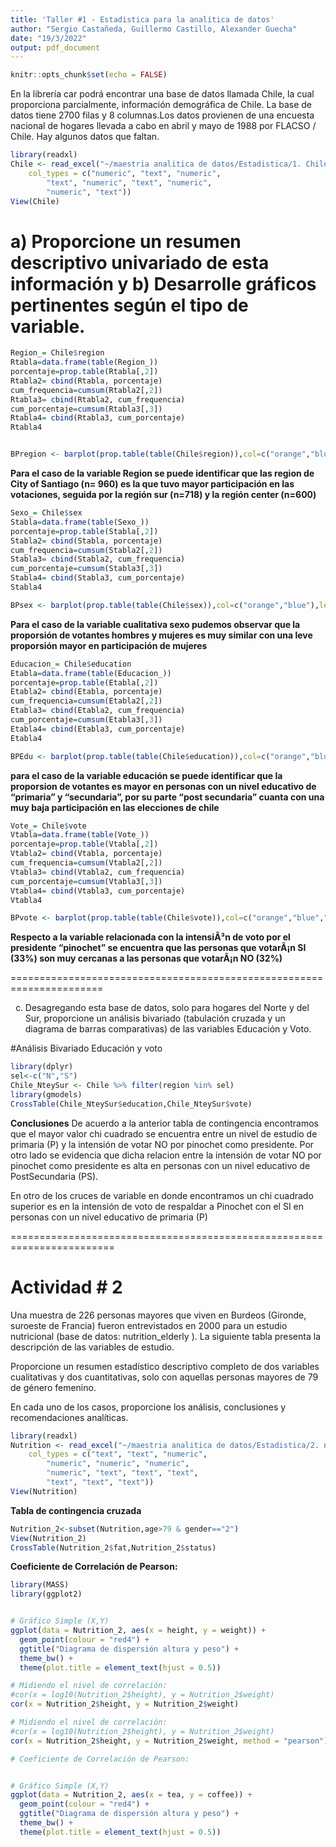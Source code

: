 ```yaml
---
title: 'Taller #1 - Estadistica para la analítica de datos'
author: "Sergio Castañeda, Guillermo Castillo, Alexander Guecha"
date: "19/3/2022"
output: pdf_document
---
```

```r
knitr::opts_chunk$set(echo = FALSE)
```

En la librería car podrá encontrar una base de datos llamada Chile, la cual proporciona parcialmente, información demográfica de Chile. La base de datos tiene 2700 filas y 8 columnas.Los datos provienen de una encuesta nacional de hogares llevada a cabo en abril y mayo de 1988 por FLACSO / Chile. Hay algunos datos que faltan.


```r
library(readxl)
Chile <- read_excel("~/maestria analitica de datos/Estadistica/1. ChileTaller.xlsx", 
    col_types = c("numeric", "text", "numeric", 
        "text", "numeric", "text", "numeric", 
        "numeric", "text"))
View(Chile)
```

# a) Proporcione un resumen descriptivo univariado de esta información y b) Desarrolle gráficos pertinentes según el tipo de variable.

```r
Region_= Chile$region
Rtabla=data.frame(table(Region_))
porcentaje=prop.table(Rtabla[,2])
Rtabla2= cbind(Rtabla, porcentaje)
cum_frequencia=cumsum(Rtabla2[,2])
Rtabla3= cbind(Rtabla2, cum_frequencia)
cum_porcentaje=cumsum(Rtabla3[,3])
Rtabla4= cbind(Rtabla3, cum_porcentaje)
Rtabla4


BPregion <- barplot(prop.table(table(Chile$region)),col=c("orange","blue","green","red","purple"),legend.text=c("Center","Metropolitan","North","South","City of Santiago"),ylim=c(0,0.8),xlim=c(0,11),main="Frecuencias relativas de participaciÃ³n por regiÃ³n",ylab ="Frecuencias Relativas")

```

**Para el caso de la variable Region se puede identificar que las region de City of Santiago (n= 960) es la que tuvo mayor participación en las votaciones, seguida por la región sur (n=718) y la región center (n=600)**

```r
Sexo_= Chile$sex
Stabla=data.frame(table(Sexo_))
porcentaje=prop.table(Stabla[,2])
Stabla2= cbind(Stabla, porcentaje)
cum_frequencia=cumsum(Stabla2[,2])
Stabla3= cbind(Stabla2, cum_frequencia)
cum_porcentaje=cumsum(Stabla3[,3])
Stabla4= cbind(Stabla3, cum_porcentaje)
Stabla4

BPsex <- barplot(prop.table(table(Chile$sex)),col=c("orange","blue"),legend.text=c("Femenino","Masculino"),ylim=c(0,0.8),xlim=c(0,3),main="Frecuencias relativas de participaciÃ³n en votaciones por sexo",ylab ="Frecuencias Relativas")
```

**Para el caso de la variable cualitativa sexo pudemos observar que la proporsión de votantes hombres y mujeres es muy similar con una leve proporsión mayor en participación de mujeres**


```r
Educacion_= Chile$education
Etabla=data.frame(table(Educacion_))
porcentaje=prop.table(Etabla[,2])
Etabla2= cbind(Etabla, porcentaje)
cum_frequencia=cumsum(Etabla2[,2])
Etabla3= cbind(Etabla2, cum_frequencia)
cum_porcentaje=cumsum(Etabla3[,3])
Etabla4= cbind(Etabla3, cum_porcentaje)
Etabla4

BPEdu <- barplot(prop.table(table(Chile$education)),col=c("orange","blue","green","purple"),legend.text=c("Not answered","Primary","Post Secundary","Secondary"),ylim=c(0,0.8),xlim=c(0,6),main="Frecuencias relativas de participaciÃ³n en votaciones por nivel educativo",ylab ="Frecuencias Relativas")

```

**para el caso de la variable educación se puede identificar que la proporsion de votantes es mayor en personas con un nivel educativo de "primaria" y "secundaria", por su parte "post secundaria" cuanta con una muy baja participación en las elecciones de chile**

```r
Vote_= Chile$vote
Vtabla=data.frame(table(Vote_))
porcentaje=prop.table(Vtabla[,2])
Vtabla2= cbind(Vtabla, porcentaje)
cum_frequencia=cumsum(Vtabla2[,2])
Vtabla3= cbind(Vtabla2, cum_frequencia)
cum_porcentaje=cumsum(Vtabla3[,3])
Vtabla4= cbind(Vtabla3, cum_porcentaje)
Vtabla4

BPvote <- barplot(prop.table(table(Chile$vote)),col=c("orange","blue","green","red","purple"),legend.text=c("will abstain","will vote no","not answered","undecided","will vote yes"),ylim=c(0,0.8),xlim=c(0,7),main="Frecuencias relativas de participación en votaciones intensión de voto por Pinochet",ylab ="Frecuencias Relativas")
```

**Respecto a la variable relacionada con la intensiÃ³n de voto por el presidente "pinochet" se encuentra que las personas que votarÃ¡n SI (33%) son muy cercanas a las personas que votarÃ¡n NO (32%)**

======================================================================


c) Desagregando esta base de datos, solo para hogares del Norte y del Sur, proporcione un análisis bivariado (tabulación cruzada y un diagrama de barras comparativas) de las variables Educación y Voto.

#Análisis Bivariado Educación y voto

```r
library(dplyr)
sel<-c("N","S")
Chile_NteySur <- Chile %>% filter(region %in% sel)
library(gmodels)
CrossTable(Chile_NteySur$education,Chile_NteySur$vote)
```

**Conclusiones**
De acuerdo a la anterior tabla de contingencia encontramos que el mayor valor chi cuadrado se encuentra entre un nivel de estudio de primaria (P) y la intensión de votar NO por pinochet como presidente. Por otro lado se evidencia que dicha relacion entre la intensión de votar NO por pinochet como presidente es alta en personas con un nivel educativo de PostSecundaria (PS).

En otro de los cruces de variable en donde encontramos un chi cuadrado superior es en la intensión de voto de respaldar a Pinochet con el SI en personas con un nivel educativo de primaria (P) 




========================================================================

# Actividad # 2

Una muestra de 226 personas mayores que viven en Burdeos (Gironde, suroeste de Francia) fueron entrevistados en 2000 para un estudio nutricional (base de datos: nutrition_elderly ). La siguiente
tabla presenta la descripción de las variables de estudio.

Proporcione un resumen estadístico descriptivo completo de dos variables cualitativas y dos cuantitativas, solo con aquellas personas mayores de 79 de género femenino.

En cada uno de los casos, proporcione los análisis, conclusiones y recomendaciones analíticas.


```r
library(readxl)
Nutrition <- read_excel("~/maestria analitica de datos/Estadistica/2. nutrition_elderly.xlsx", 
    col_types = c("text", "text", "numeric", 
        "numeric", "numeric", "numeric", 
        "numeric", "text", "text", "text", 
        "text", "text", "text"))
View(Nutrition)
```

**Tabla de contingencia cruzada**

```r
Nutrition_2<-subset(Nutrition,age>79 & gender=="2")
View(Nutrition_2)
CrossTable(Nutrition_2$fat,Nutrition_2$status)
```

**Coeficiente de Correlación de Pearson:**

```r


library(MASS)
library(ggplot2)


# Gráfico Simple (X,Y)
ggplot(data = Nutrition_2, aes(x = height, y = weight)) + 
  geom_point(colour = "red4") +
  ggtitle("Diagrama de dispersión altura y peso") +
  theme_bw() +
  theme(plot.title = element_text(hjust = 0.5))
```
```r
# Midiendo el nivel de correlación:
#cor(x = log10(Nutrition_2$height), y = Nutrition_2$weight)
cor(x = Nutrition_2$height, y = Nutrition_2$weight)
```
```r
# Midiendo el nivel de correlación:
#cor(x = log10(Nutrition_2$height), y = Nutrition_2$weight)
cor(x = Nutrition_2$height, y = Nutrition_2$weight, method = "pearson")
```

```r
# Coeficiente de Correlación de Pearson:


# Gráfico Simple (X,Y)
ggplot(data = Nutrition_2, aes(x = tea, y = coffee)) + 
  geom_point(colour = "red4") +
  ggtitle("Diagrama de dispersión altura y peso") +
  theme_bw() +
  theme(plot.title = element_text(hjust = 0.5))
```


